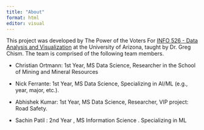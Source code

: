 ```yaml
---
title: "About"
format: html
editor: visual
---
```


This project was developed by The Power of the Voters For [INFO 526 - Data Analysis and Visualization](https://datavizaz.org/) at the University of Arizona, taught by Dr. Greg Chism. The team is comprised of the following team members.

-   Christian Ortmann: 1st Year, MS Data Science, Researcher in the School of Mining and Mineral Resources

-   Nick Ferrante: 1st Year, MS Data Science, Specializing in AI/ML (e.g., year, major, etc.).

-   Abhishek Kumar: 1st Year, MS Data Science, Researcher, VIP project: Road Safety. 

-   Sachin Patil : 2nd Year , MS Information Science . Specializing in ML
